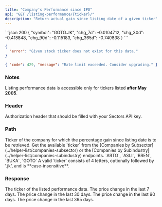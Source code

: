 ```yaml
---
title: "Company's Performance since IPO"
api: "GET /listing-performance/{ticker}/"
description: "Return actual gain since listing date of a given ticker"
---
```


<ResponseExample>
```json 200
{
  "symbol": "GOTO.JK",
  "chg_7d": -0.0104712,
  "chg_30d": -0.418848,
  "chg_90d": -0.115183,
  "chg_365d": -0.740838
}
```

```json 400
{
  "error": "Given stock ticker does not exist for this data."
}
```

```json 429
{ "code": 429, "message": "Rate limit exceeded. Consider upgrading." }
```

</ResponseExample>

### Notes

Listing performance data is accessible only for tickers listed **after May 2005**.

### Header

<ParamField header="Authorization" type="string" required>
  Authorization header that should be filled with your Sectors API key.
</ParamField>

### Path

<ParamField path="ticker" type="string" initialValue="BBCA" required>
  Ticker of the company for which the percentage gain since listing date is to
  be retrieved.
  <AccordionGroup>
    <Accordion title="Get the available ticker">
      Get the available `ticker` from the [Companies by
      Subsector](../helper-list/companies-subsector) or the [Companies by
      Subindustry](../helper-list/companies-subindustry) endpoints.
    </Accordion>
    <Accordion title="Examples of the ticker">
      `ARTO`, `ASLI`, `BREN`, `BUKA`, `GOTO`
    </Accordion>
    <Accordion title="Format">
      A valid `ticker` consists of 4 letters, optionally followed by '.jk', and
      is **case-insensitive**.
    </Accordion>
  </AccordionGroup>
</ParamField>

### Response

<ResponseField name="symbol" type="string" required>
  The ticker of the listed performance data.
</ResponseField>
<ResponseField name="chg_7d" type="float" required>
  The price change in the last 7 days.
</ResponseField>
<ResponseField name="chg_30d" type="float" required>
  The price change in the last 30 days.
</ResponseField>
<ResponseField name="chg_90d" type="float" required>
  The price change in the last 90 days.
</ResponseField>
<ResponseField name="chg_365d" type="float" required>
  The price change in the last 365 days.
</ResponseField>
